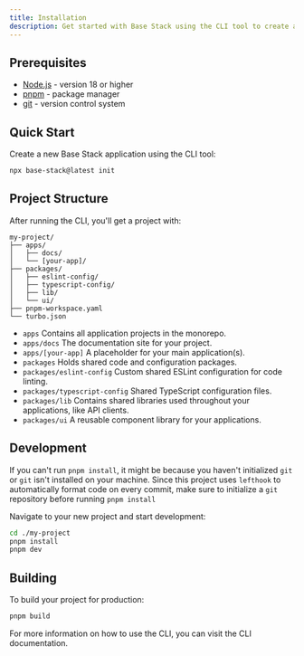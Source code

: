 ```yaml
---
title: Installation
description: Get started with Base Stack using the CLI tool to create a new project
---
```


## Prerequisites

- [Node.js](https://nodejs.org/) - version 18 or higher
- [pnpm](https://pnpm.io/) - package manager
- [git](https://git-scm.com/) - version control system

## Quick Start

Create a new Base Stack application using the CLI tool:

```bash
npx base-stack@latest init
```

## Project Structure

After running the CLI, you'll get a project with:

```text
my-project/
├── apps/
│   ├── docs/ 
│   └── [your-app]/  
├── packages/
│   ├── eslint-config/
│   ├── typescript-config/
│   ├── lib/
│   └── ui/           
├── pnpm-workspace.yaml
└── turbo.json
```
- `apps` Contains all application projects in the monorepo.
- `apps/docs` The documentation site for your project.
- `apps/[your-app]` A placeholder for your main application(s).
- `packages` Holds shared code and configuration packages.
- `packages/eslint-config` Custom shared ESLint configuration for code linting.
- `packages/typescript-config` Shared TypeScript configuration files.
- `packages/lib` Contains shared libraries used throughout your applications, like API clients.
- `packages/ui` A reusable component library for your applications.

## Development
<MdxTip>If you can't run `pnpm install`, it might be because you haven't initialized `git` or `git`
isn't installed on your machine. Since this project uses `lefthook` to automatically format code on every commit,
make sure to initialize a `git` repository before running `pnpm install` </MdxTip>

Navigate to your new project and start development:

```bash
cd ./my-project
pnpm install
pnpm dev
```

## Building

To build your project for production:

```bash
pnpm build
```

For more information on how to use the CLI, you can visit the <Link href="/docs/guide/cli">CLI documentation</Link>.